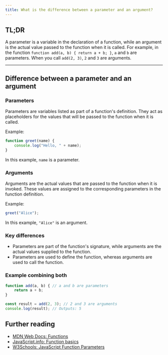 ```yaml
---
title: What is the difference between a parameter and an argument?
---
```


## TL;DR

A parameter is a variable in the declaration of a function, while an argument is the actual value passed to the function when it is called. For example, in the function `function add(a, b) { return a + b; }`, `a` and `b` are parameters. When you call `add(2, 3)`, `2` and `3` are arguments.

---

## Difference between a parameter and an argument

### Parameters

Parameters are variables listed as part of a function's definition. They act as placeholders for the values that will be passed to the function when it is called.

Example:
```javascript
function greet(name) {
    console.log("Hello, " + name);
}
```
In this example, `name` is a parameter.

### Arguments

Arguments are the actual values that are passed to the function when it is invoked. These values are assigned to the corresponding parameters in the function definition.

Example:
```javascript
greet("Alice");
```
In this example, `"Alice"` is an argument.

### Key differences

- Parameters are part of the function's signature, while arguments are the actual values supplied to the function.
- Parameters are used to define the function, whereas arguments are used to call the function.

### Example combining both

```javascript
function add(a, b) { // a and b are parameters
    return a + b;
}

const result = add(2, 3); // 2 and 3 are arguments
console.log(result); // Outputs: 5
```

## Further reading

- [MDN Web Docs: Functions](https://developer.mozilla.org/en-US/docs/Web/JavaScript/Guide/Functions)
- [JavaScript.info: Function basics](https://javascript.info/function-basics)
- [W3Schools: JavaScript Function Parameters](https://www.w3schools.com/js/js_function_parameters.asp)

